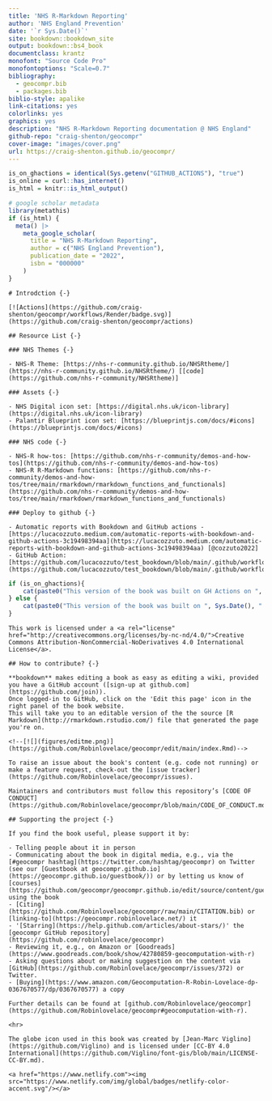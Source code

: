 ```yaml
--- 
title: 'NHS R-Markdown Reporting'
author: 'NHS England Prevention'
date: '`r Sys.Date()`'
site: bookdown::bookdown_site
output: bookdown::bs4_book
documentclass: krantz
monofont: "Source Code Pro"
monofontoptions: "Scale=0.7"
bibliography:
  - geocompr.bib
  - packages.bib
biblio-style: apalike
link-citations: yes
colorlinks: yes
graphics: yes
description: "NHS R-Markdown Reporting documentation @ NHS England"
github-repo: "craig-shenton/geocompr"
cover-image: "images/cover.png"
url: https://craig-shenton.github.io/geocompr/
---
```


```r
is_on_ghactions = identical(Sys.getenv("GITHUB_ACTIONS"), "true")
is_online = curl::has_internet()
is_html = knitr::is_html_output()
```

```r
# google scholar metadata
library(metathis)
if (is_html) {
  meta() |> 
    meta_google_scholar(
      title = "NHS R-Markdown Reporting",
      author = c("NHS England Prevention"),
      publication_date = "2022",
      isbn = "000000"
    ) 
}
```

```asis
# Introdction {-}

[![Actions](https://github.com/craig-shenton/geocompr/workflows/Render/badge.svg)](https://github.com/craig-shenton/geocompr/actions)

## Resource List {-}

### NHS Themes {-}

- NHS-R Theme: [https://nhs-r-community.github.io/NHSRtheme/](https://nhs-r-community.github.io/NHSRtheme/) [[code](https://github.com/nhs-r-community/NHSRtheme)]

### Assets {-}

- NHS Digital icon set: [https://digital.nhs.uk/icon-library](https://digital.nhs.uk/icon-library)
- Palantir Blueprint icon set: [https://blueprintjs.com/docs/#icons](https://blueprintjs.com/docs/#icons)

### NHS code {-}

- NHS-R how-tos: [https://github.com/nhs-r-community/demos-and-how-tos](https://github.com/nhs-r-community/demos-and-how-tos)
- NHS-R R-Markdown functions: [https://github.com/nhs-r-community/demos-and-how-tos/tree/main/rmarkdown/rmarkdown_functions_and_functionals](https://github.com/nhs-r-community/demos-and-how-tos/tree/main/rmarkdown/rmarkdown_functions_and_functionals)

### Deploy to github {-}

- Automatic reports with Bookdown and GitHub actions - [https://lucacozzuto.medium.com/automatic-reports-with-bookdown-and-github-actions-3c19498394aa](https://lucacozzuto.medium.com/automatic-reports-with-bookdown-and-github-actions-3c19498394aa) [@cozzuto2022]
- GitHub Action: [https://github.com/lucacozzuto/test_bookdown/blob/main/.github/workflows/deploy_bookdown.yml](https://github.com/lucacozzuto/test_bookdown/blob/main/.github/workflows/deploy_bookdown.yml)

```

```r
if (is_on_ghactions){
    cat(paste0("This version of the book was built on GH Actions on ", Sys.Date(), "."))
} else {
    cat(paste0("This version of the book was built on ", Sys.Date(), "."))
}
```

```asis
This work is licensed under a <a rel="license" href="http://creativecommons.org/licenses/by-nc-nd/4.0/">Creative Commons Attribution-NonCommercial-NoDerivatives 4.0 International License</a>.

## How to contribute? {-}

**bookdown** makes editing a book as easy as editing a wiki, provided you have a GitHub account ([sign-up at github.com](https://github.com/join)).
Once logged-in to GitHub, click on the 'Edit this page' icon in the right panel of the book website.
This will take you to an editable version of the the source [R Markdown](http://rmarkdown.rstudio.com/) file that generated the page you're on.

<!--[![](figures/editme.png)](https://github.com/Robinlovelace/geocompr/edit/main/index.Rmd)-->

To raise an issue about the book's content (e.g. code not running) or make a feature request, check-out the [issue tracker](https://github.com/Robinlovelace/geocompr/issues).

Maintainers and contributors must follow this repository’s [CODE OF CONDUCT](https://github.com/Robinlovelace/geocompr/blob/main/CODE_OF_CONDUCT.md).
```

```asis
## Supporting the project {-}

If you find the book useful, please support it by:

- Telling people about it in person
- Communicating about the book in digital media, e.g., via the [#geocompr hashtag](https://twitter.com/hashtag/geocompr) on Twitter (see our [Guestbook at geocompr.github.io](https://geocompr.github.io/guestbook/)) or by letting us know of [courses](https://github.com/geocompr/geocompr.github.io/edit/source/content/guestbook/index.md) using the book
- [Citing](https://github.com/Robinlovelace/geocompr/raw/main/CITATION.bib) or [linking-to](https://geocompr.robinlovelace.net/) it
- '[Starring](https://help.github.com/articles/about-stars/)' the [geocompr GitHub repository](https://github.com/robinlovelace/geocompr)
- Reviewing it, e.g., on Amazon or [Goodreads](https://www.goodreads.com/book/show/42780859-geocomputation-with-r)
- Asking questions about or making suggestion on the content via [GitHub](https://github.com/Robinlovelace/geocompr/issues/372) or Twitter.
- [Buying](https://www.amazon.com/Geocomputation-R-Robin-Lovelace-dp-0367670577/dp/0367670577) a copy

Further details can be found at [github.com/Robinlovelace/geocompr](https://github.com/Robinlovelace/geocompr#geocomputation-with-r).

<hr>

The globe icon used in this book was created by [Jean-Marc Viglino](https://github.com/Viglino) and is licensed under [CC-BY 4.0 International](https://github.com/Viglino/font-gis/blob/main/LICENSE-CC-BY.md).

<a href="https://www.netlify.com"><img src="https://www.netlify.com/img/global/badges/netlify-color-accent.svg"/></a>
```
